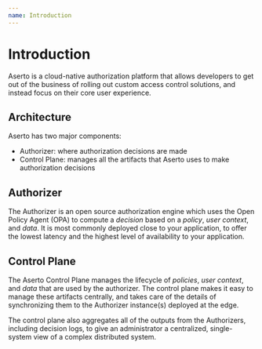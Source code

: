 ```yaml
---
name: Introduction
---
```


# Introduction

Aserto is a cloud-native authorization platform that allows developers to get out of the business of 
rolling out custom access control solutions, and instead focus on their core user experience.  

## Architecture

Aserto has two major components:
* Authorizer: where authorization decisions are made
* Control Plane: manages all the artifacts that Aserto uses to make authorization decisions

## Authorizer

The Authorizer is an open source authorization engine which uses the Open Policy Agent (OPA) to 
compute a *decision* based on a *policy*, *user context*, and *data*. It is most commonly deployed 
close to your application, to offer the lowest latency and the highest level of availability to 
your application.

## Control Plane

The Aserto Control Plane manages the lifecycle of *policies*, *user context*, and *data* that are 
used by the authorizer. The control plane makes it easy to manage these artifacts centrally, and 
takes care of the details of synchronizing them to the Authorizer instance(s) deployed at the edge.

The control plane also aggregates all of the outputs from the Authorizers, including decision logs, 
to give an administrator a centralized, single-system view of a complex distributed system.
